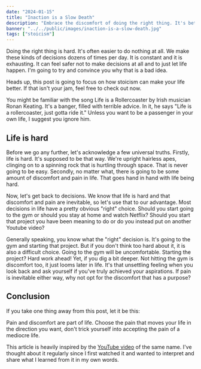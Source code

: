 ```yaml
---
date: "2024-01-15"
title: "Inaction is a Slow Death"
description: "Embrace the discomfort of doing the right thing. It's better than the discomfort of a mediocre life."
banner: "../../public/images/inaction-is-a-slow-death.jpg"
tags: ["stoicism"]
---
```


Doing the right thing is hard. It's often easier to do nothing at all. We make these kinds of decisions dozens of times per day. It is constant and it is exhausting. It can feel safer not to make decisions at all and to just let life happen. I'm going to try and convince you why that is a bad idea.

Heads up, this post is going to focus on how stoicism can make your life better. If that isn't your jam, feel free to check out now.

You might be familiar with the song Life is a Rollercoaster by Irish musician Ronan Keating. It's a banger, filled with terrible advice. In it, he says "Life is a rollercoaster, just gotta ride it." Unless you want to be a passenger in your own life, I suggest you ignore him.

## Life is hard

Before we go any further, let's acknowledge a few universal truths. Firstly, life is hard. It's supposed to be that way. We're upright hairless apes, clinging on to a spinning rock that is hurtling through space. That is never going to be easy. Secondly, no matter what, there is going to be some amount of discomfort and pain in life. That goes hand in hand with life being hard.

Now, let's get back to decisions. We know that life is hard and that discomfort and pain are inevitable, so let's use that to our advantage. Most decisions in life have a pretty obvious "right" choice. Should you start going to the gym or should you stay at home and watch Netflix? Should you start that project you have been meaning to do or do you instead put on another Youtube video?

Generally speaking, you know what the "right" decision is. It's going to the gym and starting that project. But if you don't think too hard about it, it is also a difficult choice. Going to the gym will be uncomfortable. Starting the project? Hard work ahead! Yet, if you dig a bit deeper. Not hitting the gym is discomfort too, it just looms later in life. It's that unsettling feeling when you look back and ask yourself if you've truly achieved your aspirations. If pain is inevitable either way, why not opt for the discomfort that has a purpose?

## Conclusion
If you take one thing away from this post, let it be this:

Pain and discomfort are part of life. Choose the pain that moves your life in the direction you want, don't trick yourself into accepting the pain of a mediocre life.

This article is heavily inspired by the [YouTube video](https://www.youtube.com/watch?v=RIVVQkZtnAU) of the same name. I've thought about it regularly since I first watched it and wanted to interpret and share what I learned from it in my own words.

